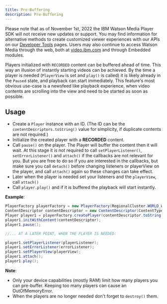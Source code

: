 ```yaml
---
title: Pre-Buffering
description: Pre-Buffering
---
```


<InlineNotification kind="warning">

Please note that as of November 1st, 2022 the IBM Watson Media Player SDK will not receive new updates or support. You may find information for alternative methods to create customized viewer experiences with our APIs on our [Developer Tools](https://developers.video.ibm.com/player-api-examples/custom-ui) pages. Users may also continue to access Watson Media through the web, both at [video.ibm.com](http://video.ibm.com/) and through Embedded modules.

</InlineNotification>

Players initialized with `RECORDED` content can be buffered ahead of time.
This way an illusion of instantly starting videos can be achieved.
By the time a player is needed (`PlayerView` is set and `play()` is called) it is likely already in the `Paused` state, and playback can start immediately.
This feature's most obvious use-case is a newsfeed like playback experience, 
when video contents are scrolling into the view and need to be started as soon as possible.

## Usage

- Create a `Player` instance with an ID. (The ID can be the `contentDescriptors.toString()` value for simplicity, if duplicate contents are not required.)
- Initialize the created player with a **RECORDED** content.
- Call `pause()` on the player. The Player will buffer the content then it will wait.
At this stage it is not required to call `setPlayerListener()`, `setErrorListener()` and `attach()` if the callbacks are not relevant for you.
But you are free to do so if you are interested in the callbacks, but make sure you call `detach()` before changing listeners or playerView on the player,
and call `attach()` again so these changes can take effect.
- Later when the player is needed set your listeners and the `playerView`, call `attach()`
- Call `player.play()` and if it is buffered the playback will start instantly.

**Example**:

```java
PlayerFactory playerFactory = new PlayerFactory(RegionalCluster.WORLD_WIDE, API_KEY, activity);
ContentDescriptor contentDescriptor = new ContentDescriptor(ContentType.RECORDED, 123456L);
Player player1 = playerFactory.createPlayer(contentDescriptor.toString());
player1.initWithContent(contentDescriptor);
player1.pause();

//... AT A LATER POINT, WHEN THE PLAYER IS NEEDED:

player1.setPlayerListener(playerListener);
player1.setErrorListener(errorListener);
player1.setPlayerView(playerView);
player1.attach();
player1.play();
```

**Note**:
- Only your device capabilities (mostly RAM) limit how many players you can pre-buffer. Keeping too many players can cause an OutOfMemoryError.
- When the players are no longer needed don't forget to `destroy()` them.
